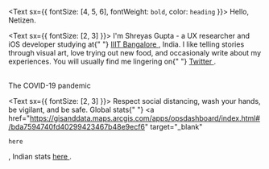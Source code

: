 <Text sx={{ fontSize: [4, 5, 6], fontWeight: `bold`, color: `heading` }}>
  Hello, Netizen.
</Text>

<Text sx={{ fontSize: [2, 3] }}>
  I'm Shreyas Gupta - a UX researcher and iOS developer studying at{" "}
  <a href="https://www.iiitb.ac.in" target="_blank">
    IIIT Bangalore
  </a>
  , India. I like telling stories through visual art, love trying out new food,
  and occasionaly write about my experiences. You will usually find me lingering
  on{" "}
  <a href="https://twitter.com/awwmaaigawwd/" target="_blank">
    Twitter
  </a>
  .
</Text>

<br />
<Text sx={{ fontSize: [2, 2, 3], fontWeight: `bold`, color: `heading` }}>
  The COVID-19 pandemic
</Text>

<Text sx={{ fontSize: [2, 3] }}>
  Respect social distancing, wash your hands, be vigilant, and be safe. Global
  stats{" "}
  <a
    href="https://gisanddata.maps.arcgis.com/apps/opsdashboard/index.html#/bda7594740fd40299423467b48e9ecf6"
    target="_blank"
  >
    here
  </a>
  , Indian stats <a href="https://www.covid19india.org" target="_blank">
    here
  </a>.
</Text>
